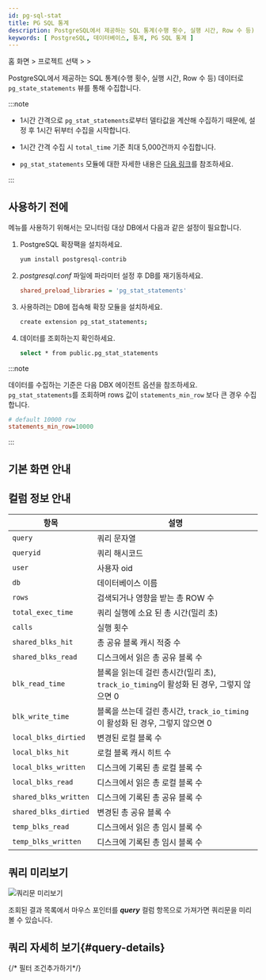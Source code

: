 ```yaml
---
id: pg-sql-stat
title: PG SQL 통계
description: PostgreSQL에서 제공하는 SQL 통계(수행 횟수, 실행 시간, Row 수 등) 데이터로 pg_state_statements 뷰를 통해 수집합니다.
keywords: [ PostgreSQL, 데이터베이스, 통계, PG SQL 통계 ]
---
```


홈 화면 &gt; 프로젝트 선택 &gt; <Cmdname sid="side_reportStat" className="uitext" /> &gt; <Cmdname sid="side_pgStat" className="uitext" />

PostgreSQL에서 제공하는 SQL 통계(수행 횟수, 실행 시간, Row 수 등) 데이터로 `pg_state_statements` 뷰를 통해 수집합니다.

:::note

* 1시간 간격으로 `pg_stat_statements`로부터 델타값을 계산해 수집하기 때문에, 설정 후 1시간 뒤부터 수집을 시작합니다.

* 1시간 간격 수집 시 `total_time` 기준 최대 5,000건까지 수집합니다.

* `pg_stat_statements` 모듈에 대한 자세한 내용은 [다음 링크](https://www.postgresql.org/docs/current/pgstatstatements.html)를 참조하세요.

:::

## 사용하기 전에

<Cmdname sid="side_pgStat" className="uitext" /> 메뉴를 사용하기 위해서는 모니터링 대상 DB에서 다음과 같은 설정이 필요합니다.

1. PostgreSQL 확장팩을 설치하세요.

    ```bash
    yum install postgresql-contrib
    ```

1. *postgresql.conf* 파일에 파라미터 설정 후 DB를 재기동하세요.

    ```ini title='postgresql.conf'
    shared_preload_libraries = 'pg_stat_statements'
    ```

1. 사용하려는 DB에 접속해 확장 모듈을 설치하세요.

    ```bash
    create extension pg_stat_statements;
    ```

1. 데이터를 조회하는지 확인하세요.

    ```bash
    select * from public.pg_stat_statements
    ```

:::note

데이터를 수집하는 기준은 다음 DBX 에이전트 옵션을 참조하세요. `pg_stat_statements`를 조회하며 rows 값이 `statements_min_row` 보다 큰 경우 수집합니다.

```ini title="whatap.conf"
# default 10000 row
statements_min_row=10000
```

:::

## 기본 화면 안내

<ImgLang img='db-pg-sql-stat.png' desc='PG SQL 통계' />


<Dbproductsqlstatbasicusage />

## 컬럼 정보 안내

| 항목 | 설명 |
| -- | -- |
| `query` | 쿼리 문자열 |
| `queryid` | 쿼리 해시코드 |
| `user` | 사용자 oid |
| `db` | 데이터베이스 이름 |
| `rows` | 검색되거나 영향을 받는 총 ROW 수 |
| `total_exec_time` | 쿼리 실행에 소요 된 총 시간(밀리 초) |
| `calls` | 실행 횟수 |
| `shared_blks_hit` | 총 공유 블록 캐시 적중 수 |
| `shared_blks_read` | 디스크에서 읽은 총 공유 블록 수 |
| `blk_read_time` | 블록을 읽는데 걸린 총시간(밀리 초), `track_io_timing`이 활성화 된 경우, 그렇지 않으면 0 |
| `blk_write_time` | 블록을 쓰는데 걸린 총시간, `track_io_timing`이 활성화 된 경우, 그렇지 않으면 0 |
| `local_blks_dirtied` | 변경된 로컬 블록 수 |
| `local_blks_hit` | 로컬 블록 캐시 히트 수 |
| `local_blks_written` | 디스크에 기록된 총 로컬 블록 수 |
| `local_blks_read` | 디스크에서 읽은 총 로컬 블록 수 |
| `shared_blks_written` | 디스크에 기록된 총 공유 블록 수 |
| `shared_blks_dirtied` | 변경된 총 공유 블록 수 |
| `temp_blks_read` | 디스크에서 읽은 총 임시 블록 수 |
| `temp_blks_written` | 디스크에 기록된 총 임시 블록 수 |


## 쿼리 미리보기

![쿼리문 미리보기](/img/db-sql-preview.png)

조회된 결과 목록에서 마우스 포인터를 ***query*** 컬럼 항목으로 가져가면 쿼리문을 미리볼 수 있습니다.

## 쿼리 자세히 보기{#query-details}

<ImgLang img='db-sql-details-postgresql.png' desc='SQL 상세' />


<Dbproductsqlstatquerydetails />

{/* 필터 조건추가하기*/}

<Dbsqlfilter />


<Dbv2dataeditcolumn level={2} />